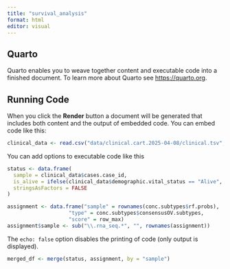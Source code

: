 ```yaml
---
title: "survival_analysis"
format: html
editor: visual
---
```


## Quarto

Quarto enables you to weave together content and executable code into a finished document. To learn more about Quarto see <https://quarto.org>.

## Running Code

When you click the **Render** button a document will be generated that includes both content and the output of embedded code. You can embed code like this:

```r
clinical_data <- read.csv("data/clinical.cart.2025-04-08/clinical.tsv", sep="\t")
```

You can add options to executable code like this

```r
status <- data.frame(
  sample = clinical_data$cases.case_id,
  is_alive = ifelse(clinical_data$demographic.vital_status == "Alive", 1, 0),
  stringsAsFactors = FALSE
)

```

```r
assignment <- data.frame("sample" = rownames(conc.subtypes$rf.probs),
                    "type" = conc.subtypes$consensusOV.subtypes,
                    "score" = row_max)
assignment$sample <- sub("\\.rna_seq.*", "", rownames(assignment))
```

The `echo: false` option disables the printing of code (only output is displayed).

```r
merged_df <- merge(status, assignment, by = "sample")
```
